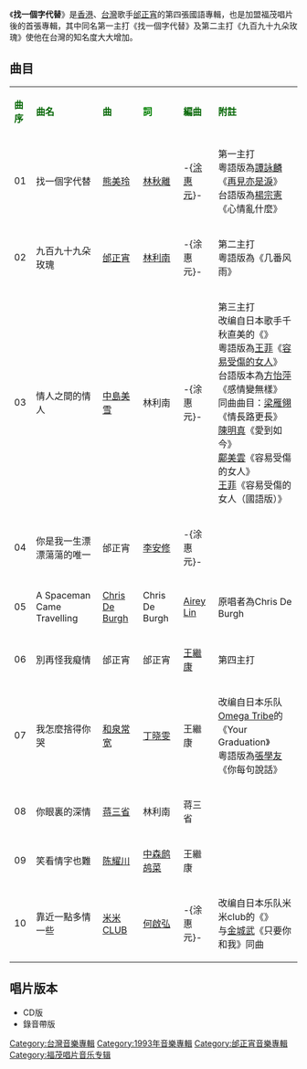 {{Link style|time=2015-12-13T13:42:46+00:00}}
{{Album infobox | <!-- See Wikipedia:WikiProject_Albums -->
|  Name        = '''找一個字代替'''
|  Type        = [[專輯|專輯]]
|  Artist      = [[邰正宵|邰正宵]]
|  Cover       = 邰正宵 找一個字代替.jpg
|  Released    = 1993年11月
|  Recorded    = 1993年
|  Genre       = [[華語流行音樂|華語流行音樂]]
|  Length      = 44分47秒
|  Label       = [[福茂唱片|福茂唱片]]<ref>{{cite book|title=閱讀理解與修辭批評|url=https://books.google.com/books?id=szapDwAAQBAJ&pg=PA237|date=1 January 2017|publisher=萬卷樓|pages=237–|id=GGKEY:E585BKSFE13}}</ref>
|  Producer    = [[邰正宵|邰正宵]]
|  Last album  = [[為我喝采|為我喝采]]<br>（1992年）
|  This album  = '''找一個字代替'''<br>（1993年）
|  Next album  = [[千紙鶴_(邰正宵專輯)|千紙鶴]]<br>（1994年）
}}

《'''找一個字代替'''》是[[香港|香港]]、[[台灣|台灣]]歌手[[邰正宵|邰正宵]]的第四張國語專輯，也是加盟福茂唱片後的首張專輯，其中同名第一主打《找一個字代替》及第二主打《九百九十九朵玫瑰》使他在台灣的知名度大大增加。

== 曲目 ==
{| class="wikitable"
|-
| <font color=darkgreen>'''曲序'''</font> || <font color=darkgreen>'''曲名'''</font> || <font color=darkgreen>'''曲'''</font> || <font color=green>'''詞'''</font> || <font color=darkgreen>'''編曲'''</font> || <font color=darkgreen>'''附註'''</font>
|-
| 01 || 找一個字代替 || [[熊美玲|熊美玲]] || [[林秋離|林秋離]] || -{[[涂惠元|涂惠元]]}- || 第一主打<br>粵語版為[[譚詠麟|譚詠麟]]《[[夢幻的笑容|再見亦是淚]]》<br>台語版為[[楊宗憲|楊宗憲]]《心情亂什麼》
|-
| 02 || 九百九十九朵玫瑰 || [[邰正宵|邰正宵]] || [[林利南|林利南]] || -{涂惠元}- || 第二主打<br>粵語版為《几番风雨》
|-
| 03 || 情人之間的情人 || [[中島美雪|中島美雪]] || 林利南 || -{涂惠元}- || 第三主打<br>改编自日本歌手千秋直美的《{{lang|ja|ルージュ}}》<br>粵語版為[[王菲|王菲]]《[[容易受傷的女人|容易受傷的女人]]》<br>台語版本為[[方怡萍|方怡萍]]《感情變無樣》<br>同曲曲目：[[梁雁翎|梁雁翎]]《情長路更長》<br>[[陳明真|陳明真]]《愛到如今》<br>[[鄺美雲|鄺美雲]]《容易受傷的女人》<br>[[王菲|王菲]]《容易受傷的女人（國語版）》
|-
| 04 || 你是我一生漂漂蕩蕩的唯一 || 邰正宵 || [[李安修|李安修]] || -{涂惠元}- || 
|-
| 05 || A Spaceman Came Travelling || [[:en:Chris_De_Burgh|Chris De Burgh]] || Chris De Burgh || [[Airey_Lin|Airey Lin]] || 原唱者為Chris De Burgh
|-
| 06 || 別再怪我癡情 || 邰正宵 || 邰正宵 || [[王繼康|王繼康]] || 第四主打
|-
| 07 || 我怎麼捨得你哭 || [[:ja:和泉常寛|和泉常宽]] || [[丁晓雯|丁晓雯]] || 王繼康 || 改编自日本乐队[[:ja:オメガトライブ|Omega Tribe]]的《Your Graduation》<br>粵語版為[[張學友|張學友]]《你每句說話》
|-
| 08 || 你眼裏的深情 || [[蒋三省|蒋三省]] || 林利南 || 蒋三省 || 
|-
| 09 || 笑看情字也難 || [[陈耀川|陈耀川]] || [[中森鹧鸪菜|中森鹧鸪菜]] || 王繼康 ||
|-
| 10 || 靠近一點多情一些 || [[米米CLUB|米米CLUB]] || [[何啟弘|何啟弘]] || -{涂惠元}- || 改编自日本乐队米米club的《{{lang|ja|[[只要有你在/我爱你|君がいるだけで]]}}》<br>与[[金城武|金城武]]《只要你和我》同曲
|}

== 唱片版本 ==
*CD版
*錄音帶版

{{邰正宵}}

[[Category:台灣音樂專輯|Category:台灣音樂專輯]]
[[Category:1993年音樂專輯|Category:1993年音樂專輯]]
[[Category:邰正宵音樂專輯|Category:邰正宵音樂專輯]]
[[Category:福茂唱片音乐专辑|Category:福茂唱片音乐专辑]]